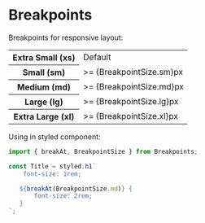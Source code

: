 
<Meta title="Styles/Breakpoints" />

# Breakpoints

Breakpoints for responsive layout:

<table>
  <tr>
    <th>Extra Small (xs)</th>
    <td>Default</td>
  </tr>
  <tr>
    <th>Small (sm)</th>
    <td>>= {BreakpointSize.sm}px</td>
  </tr>
  <tr>
    <th>Medium (md)</th>
    <td>>= {BreakpointSize.md}px</td>
  </tr>
  <tr>
    <th>Large (lg)</th>
    <td>>= {BreakpointSize.lg}px</td>
  </tr>
  <tr>
    <th>Extra Large (xl)</th>
    <td>>= {BreakpointSize.xl}px</td>
  </tr>
</table>

Using in styled component:

```js
import { breakAt, BreakpointSize } from Breakpoints;

const Title = styled.h1`
    font-size: 1rem;

   ${breakAt(BreakpointSize.md)} {
       font-size: 2rem;
   }
`;
```
